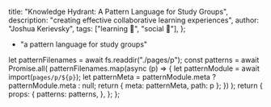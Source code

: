 
  title: "Knowledge Hydrant: A Pattern Language for Study Groups",
  description: "creating effective collaborative learning experiences",
  author: "Joshua Kerievsky",
  tags: ["learning 📖", "social 👥"],
};

<PLHead title={meta.title} description={meta.description} />

<PLNav patterns={props.patterns} currentTitle={meta.title} />

<PLMeta
  title={meta.title}
  description={meta.description}
  author={meta.author}
  tags={meta.tags}
/>

- "a pattern language for study groups"

<PLLinks>
  <PLLink
    title="Knowledge Hydrant PDF"
    url="https://www.industriallogic.com/papers/khdraft.pdf"
  />
  <PLLink
    title="Knowledge Hydrant - blog post"
    url="https://maggieappleton.com/knowledge-hydrant"
  />
</PLLinks>

  let patternFilenames = await fs.readdir("./pages/p");
  const patterns = await Promise.all(
    patternFilenames.map(async (p) => {
      let patternModule = await import(`pages/p/${p}`);
      let patternMeta = patternModule.meta ? patternModule.meta : null;
      return { meta: patternMeta, path: p };
    })
  );
  return {
    props: {
      patterns: patterns,
    },
  };
};
